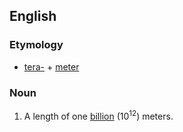 ==English==

===Etymology===
*[[tera-]] + [[meter]]

===Noun===
{{en-noun}}

#A length of one [[billion]] (10<sup>12</sup>) meters.